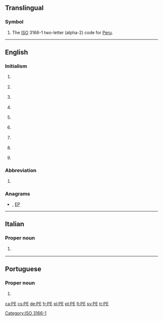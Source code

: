 {{also|Appendix:Variations of "pe"}}
==Translingual==

===Symbol===
{{head|mul|symbol}}

# The [[ISO]] 3166-1 two-letter (alpha-2) code for [[Peru]].

[[Category:ISO 3166-1]]

----

==English==

===Initialism===
{{rfc-header|Initialism}}
{{en-initialism}}

# {{label|en|business}} {{initialism of|[[professional|Professional]] [[engineer|Engineer]]|lang=en}}
# {{label|en|education}} {{initialism of|physical education|lang=en}}
# {{label|en|education}} {{initialism of|preliminary examination|Preliminary Examination|lang=en}}
# {{label|en|geography}} {{initialism of|Prince Edward Island|lang=en}} {{gloss|A Canadian province}}
# {{label|en|organic compounds}} {{initialism of|polyethylene|lang=en}}
# {{label|en|pathology}} {{initialism of|pulmonary embolism|lang=en}}
# {{label|en|software}} {{initialism of|portable executable|Portable Executable|lang=en}}
# {{label|en|software}} {{initialism of|[[portable|Portable]] [[edition|Edition]]|lang=en}} {{gloss|usually used for a software version}}
# {{label|en|software}} {{initialism of|Windows Preinstallation Environment|Preinstallation Environment|lang=en}}

===Abbreviation===
{{rfc-header|Abbreviation}}
{{en-abbr}}

# {{label|en|geography}} {{abbreviation of|Pernambuco|lang=en}} {{gloss|This is a state of [[Brazil]]}}

===Anagrams===
* {{l|en|ep}} , [[EP#English|EP]]

----

==Italian==

===Proper noun===
{{it-proper noun}}

# {{abbreviation of|Pescara|lang=it}} {{gloss|city in Abruzzo}}

----

==Portuguese==

===Proper noun===
{{pt-proper noun|m}}

# {{abbreviation of|Pernambuco|lang=pt}} {{gloss|Brazilian state}}

[[ca:PE]]
[[cs:PE]]
[[de:PE]]
[[fr:PE]]
[[pl:PE]]
[[pt:PE]]
[[fi:PE]]
[[sv:PE]]
[[tr:PE]]